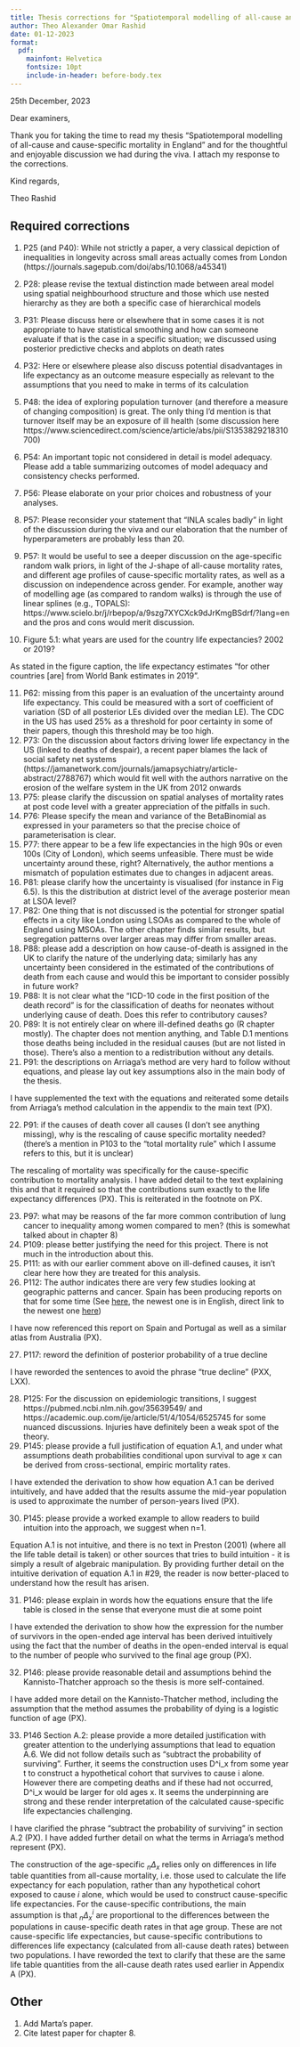 ```yaml
---
title: Thesis corrections for "Spatiotemporal modelling of all-cause and cause-specific mortality in England"
author: Theo Alexander Omar Rashid
date: 01-12-2023
format:
  pdf:
    mainfont: Helvetica
    fontsize: 10pt
    include-in-header: before-body.tex
---
```


::: date
25th December, 2023
:::

Dear examiners,

Thank you for taking the time to read my thesis "Spatiotemporal modelling of all-cause and cause-specific mortality in England" and for the thoughtful and enjoyable discussion we had during the viva.
I attach my response to the corrections.

Kind regards,

Theo Rashid

## Required corrections

1. P25 (and P40): While not strictly a paper, a very classical depiction of inequalities in longevity across small areas actually comes from London (https://journals.sagepub.com/doi/abs/10.1068/a45341)

2. P28: please revise the textual distinction made between areal model using spatial neighbourhood structure and those which use nested hierarchy as they are both a specific case of hierarchical models
3. P31: Please discuss here or elsewhere that in some cases it is not appropriate to have statistical smoothing and how can someone evaluate if that is the case in a specific situation; we discussed using posterior predictive checks and abplots on death rates
4. P32: Here or elsewhere please also discuss potential disadvantages in life expectancy as an outcome measure especially as relevant to the assumptions that you need to make in terms of its calculation
5. P48: the idea of exploring population turnover (and therefore a measure of changing composition) is great. The only thing I’d mention is that turnover itself may be an exposure of ill health (some discussion here https://www.sciencedirect.com/science/article/abs/pii/S1353829218310700)
6. P54: An important topic not considered in detail is model adequacy. Please add a table summarizing outcomes of model adequacy and consistency checks performed.
7. P56: Please elaborate on your prior choices and robustness of your analyses.
8. P57: Please reconsider your statement that “INLA scales badly” in light of the discussion during the viva and our elaboration that the number of hyperparameters are probably less than 20.
9. P57: It would be useful to see a deeper discussion on the age-specific random walk priors, in light of the J-shape of all-cause mortality rates, and different age profiles of cause-specific mortality rates, as well as a discussion on independence across gender. For example, another way of modelling age (as compared to random walks) is through the use of linear splines (e.g., TOPALS): https://www.scielo.br/j/rbepop/a/9szg7XYCXck9dJrKmgBSdrf/?lang=en and the pros and cons would merit discussion.
10. Figure 5.1: what years are used for the country life expectancies? 2002 or 2019?

As stated in the figure caption, the life expectancy estimates "for other countries [are] from World Bank estimates in 2019".

11. P62: missing from this paper is an evaluation of the uncertainty around life expectancy. This could be measured with a sort of coefficient of variation (SD of all posterior LEs divided over the median LE). The CDC in the US has used 25% as a threshold for poor certainty in some of their papers, though this threshold may be too high.
12. P73: On the discussion about factors driving lower life expectancy in the US (linked to deaths of despair), a recent paper blames the lack of social safety net systems (https://jamanetwork.com/journals/jamapsychiatry/article-abstract/2788767) which would fit well with the authors narrative on the erosion of the welfare system in the UK from 2012 onwards
13. P75: please clarify the discussion on spatial analyses of mortality rates at post code level with a greater appreciation of the pitfalls in such.
14. P76: Please specify the mean and variance of the BetaBinomial as expressed in your parameters so that the precise choice of parameterisation is clear.
15. P77: there appear to be a few life expectancies in the high 90s or even 100s (City of London), which seems unfeasible. There must be wide uncertainty around these, right? Alternatively, the author mentions a mismatch of population estimates due to changes in adjacent areas.
16. P81: please clarify how the uncertainty is visualised (for instance in Fig 6.5). Is this the distribution at district level of the average posterior mean at LSOA level?
17. P82: One thing that is not discussed is the potential for stronger spatial effects in a city like London using LSOAs as compared to the whole of England using MSOAs. The other chapter finds similar results, but segregation patterns over larger areas may differ from smaller areas.
18. P88: please add a description on how cause-of-death is assigned in the UK to clarify the nature of the underlying data; similarly has any uncertainty been considered in the estimated of the contributions of death from each cause and would this be important to consider possibly in future work?
19. P88: It is not clear what the “ICD-10 code in the first position of the death record” is for the classification of deaths for neonates without underlying cause of death. Does this refer to contributory causes?
20. P89: It is not entirely clear on where ill-defined deaths go (R chapter mostly). The chapter does not mention anything, and Table D.1 mentions those deaths being included in the residual causes (but are not listed in those). There’s also a mention to a redistribution without any details.
21. P91: the descriptions on Arriaga’s method are very hard to follow without equations, and please lay out key assumptions also in the main body of the thesis.

I have supplemented the text with the equations and reiterated some details from Arriaga's method calculation in the appendix to the main text (PX).

22. P91: if the causes of death cover all causes (I don’t see anything missing), why is the rescaling of cause specific mortality needed? (there’s a mention in P103 to the “total mortality rule” which I assume refers to this, but it is unclear)

The rescaling of mortality was specifically for the cause-specific contribution to mortality analysis.
I have added detail to the text explaining this and that it required so that the contributions sum exactly to the life expectancy differences (PX).
This is reiterated in the footnote on PX.

23. P97: what may be reasons of the far more common contribution of lung cancer to inequality among women compared to men?  (this is somewhat talked about in chapter 8)
24. P109: please better justifying the need for this project. There is not much in the introduction about this.
25. P111: as with our earlier comment above on ill-defined causes, it isn’t clear here how they are treated for this analysis.
26. P112: The author indicates there are very few studies looking at geographic patterns and cancer. Spain has been producing reports on that for some time (See [here](https://www.isciii.es/QueHacemos/Servicios/VigilanciaSaludPublicaRENAVE/EnfermedadesCronicas/Paginas/Atlas.aspx), the newest one is in English, direct link to the newest one [here](https://www.isciii.es/QueHacemos/Servicios/VigilanciaSaludPublicaRENAVE/EnfermedadesCronicas/Documents/atlas/Atlas_espana_portugal.pdf))

I have now referenced this report on Spain and Portugal as well as a similar atlas from Australia (PX).

27. P117: reword the definition of posterior probability of a true decline

I have reworded the sentences to avoid the phrase "true decline" (PXX, LXX).

28. P125: For the discussion on epidemiologic transitions, I suggest https://pubmed.ncbi.nlm.nih.gov/35639549/ and https://academic.oup.com/ije/article/51/4/1054/6525745 for some nuanced discussions. Injuries have definitely been a weak spot of the theory.
29. P145: please provide a full justification of equation A.1, and under what assumptions death probabilities conditional upon survival to age x can be derived from cross-sectional, empiric mortality rates.

I have extended the derivation to show how equation A.1 can be derived intuitively, and have added that the results assume the mid-year population is used to approximate the number of person-years lived (PX).

30. P145: please provide a worked example to allow readers to build intuition into the approach, we suggest when n=1.

Equation A.1 is not intuitive, and there is no text in Preston (2001) (where all the life table detail is taken) or other sources that tries to build intuition - it is simply a result of algebraic manipulation.
By providing further detail on the intuitive derivation of equation A.1 in #29, the reader is now better-placed to understand how the result has arisen.

31. P146: please explain in words how the equations ensure that the life table is closed in the sense that everyone must die at some point

I have extended the derivation to show how the expression for the number of survivors in the open-ended age interval has been derived intuitively using the fact that the number of deaths in the open-ended interval is equal to the number of people who survived to the final age group (PX).

32. P146: please provide reasonable detail and assumptions behind the Kannisto-Thatcher approach so the thesis is more self-contained.

I have added more detail on the Kannisto-Thatcher method, including the assumption that the method assumes the probability of dying is a logistic function of age (PX).

33. P146 Section A.2: please provide a more detailed justification with greater attention to the underlying assumptions that lead to equation A.6. We did not follow details such as “subtract the probability of surviving”. Further, it seems the construction uses D^i_x from some year t to construct a hypothetical cohort that survives to cause i alone. However there are competing deaths and if these had not occurred, D^i_x would be larger for old ages x. It seems the underpinning are strong and these render interpretation of the calculated cause-specific life expectancies challenging.

I have clarified the phrase "subtract the probability of surviving" in section A.2 (PX).
I have added further detail on what the terms in Arriaga's method represent (PX).

The construction of the age-specific ${}_{n}\Delta_{x}$ relies only on differences in life table quantities from all-cause mortality, i.e. those used to calculate the life expectancy for each population, rather than any hypothetical cohort exposed to cause $i$ alone, which would be used to construct cause-specific life expectancies.
For the cause-specific contributions, the main assumption is that ${}_{n}\Delta^i_{x}$ are proportional to the differences between the populations in cause-specific death rates in that age group.
These are not cause-specific life expectancies, but cause-specific contributions to differences life expectancy (calculated from all-cause death rates) between two populations.
I have reworded the text to clarify that these are the same life table quantities from the all-cause death rates used earlier in Appendix A (PX).

## Other

1. Add Marta's paper.
2. Cite latest paper for chapter 8.